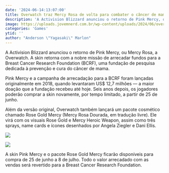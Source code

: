 ```yaml
---
date: '2024-06-14:13:07:00'
title: Overwatch traz Mercy Rosa de volta para combater o câncer de mama
description: 'A Activision Blizzard anunciou o retorno de Pink Mercy, ou Mercy Rosa, a Overwatch. A skin retorna com a nobre missão de arrecadar fundos para a Breast Cancer Research Foundation (BCRF), uma fundação de pesquisa dedicada à prevenção e cura do câncer de mama.'
image: https://uploads.jovemnerd.com.br/wp-content/uploads/2024/06/overwatch_golden_rose_mercy__20fu4zok2.png
categories: 'Games'
ytid: ''
author: "Anderson \"Yagasaki\" Marlon"
---
```


A Activision Blizzard anunciou o retorno de Pink Mercy, ou Mercy Rosa, a Overwatch. A skin retorna com a nobre missão de arrecadar fundos para a Breast Cancer Research Foundation (BCRF), uma fundação de pesquisa dedicada à prevenção e cura do câncer de mama.

Pink Mercy e a campanha de arrecadação para a BCRF foram lançadas originalmente em 2018, quando levantaram US$ 12,7 milhões — a maior doação que a fundação recebeu até hoje. Seis anos depois, os jogadores poderão comprar a skin novamente, por tempo limitado, a partir de 25 de junho.

Além da versão original, Overwatch também lançará um pacote cosmético chamado Rose Gold Mercy (Mercy Rosa Dourada, em tradução livre). Ele virá com os visuais Rose Gold e Mercy Heroic Weapon, assim como três sprays, name cards e ícones desenhados por Angela Ziegler e Dani Ellis.

![](https://uploads.jovemnerd.com.br/wp-content/uploads/2024/06/overwatch_pink_mercy_de_volta__c75l2r22.jpg?ims=1210x544/filters:quality(75))

![](https://uploads.jovemnerd.com.br/wp-content/uploads/2024/06/overwatch_golden_rose_mercy__20fu4zok2.png?ims=1920x1080/filters:quality(75))

A skin Pink Mercy e o pacote Rose Gold Mercy ficarão disponíveis para compra de 25 de junho a 8 de julho. Todo o valor arrecadado com as vendas será revertido para a Breast Cancer Research Foundation.
